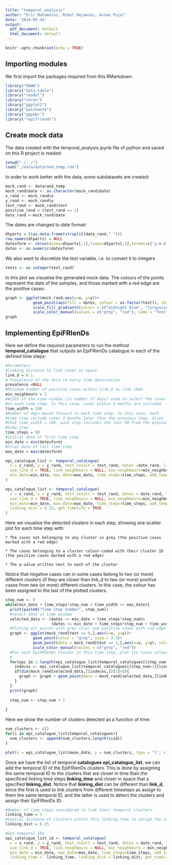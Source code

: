 ```yaml
---
title: "temporal_analysis"
author: "Eric Matamoros, Mikel Majewski, Arnau Pujol"
date: '2024-05-14'
output:
  pdf_document: default
  html_document: default
---
```


```r
knitr::opts_chunk$set(echo = TRUE)
```

## Importing modules

We first import the packages required from this RMarkdown.

```r
library("RANN")
library("data.table")
library("readxl")
library("chron")
library("ggplot2")
library("patchwork")
library("ggpubr")
library("repifriends")
```

## Create mock data 

The data created with the temporal_analysis.ipynb file of python and saved on this R project is readed:


```r
setwd("./../") 
load("./data/datarand_temp.rda")
```

In order to work better with the data, some subdatasets are created:

```r
mock_rand <- datarand_temp
mock_rand$date <- as.character(mock_rand$date)
x_rand <- mock_rand$x
y_rand <- mock_rand$y
test_rand <- mock_rand$test
positive_rand = (test_rand == 1)
date_rand <-mock_rand$date 
```

The dates are changed to date format:

```r
dtparts = t(as.data.frame(strsplit(date_rand," ")))
row.names(dtparts) = NULL
datesform <- chron(dates=dtparts[,1],times=dtparts[,2],format=c('y-m-d','h:m:s'))
dates <- as.numeric(datesform)
```

We also want to discretize the test variable, i.e. to convert it to integers

```r
tests <- as.integer(test_rand)
```

In this plot we visualise the generated mock data. The colours of the points represent the date of the samples, and those marked with a red edge are the positive cases:

```r
graph <- ggplot(mock_rand,aes(x=x, y=y))+
            geom_point(aes(fill = dates, colour = as.factor(test)), shape = 21, size = 2.5)+
            scale_fill_gradientn(colors = c("midnight blue", "turquoise", "yellow"))+
            scale_color_manual(values = c("grey", "red"), name = "Test", labels = c("Negative","Positive"))
graph
```

## Implementing EpiFRIenDs

Here we define the required parameters to run the method **temporal_catalogue** that outputs an EpiFRIenDs catalogue in each of the defined time steps:

```r
#Parameters
#linking distance to link cases in space
link_d = 0.1
# Prevalence of the data in every time observation
prevalence =NULL
#Minimum number of positive cases within link_d to link them
min_neighbours = 2
#Width of the time window (in number of days) used to select the cases 
#in each time step. In this case, cases within 6 months are included
time_width = 180
#Number of days moved forward in each time step. In this case, each 
#time step include cases 3 months later than the previous step. Given 
#that time_width = 180, each step includes the last 90 from the previous 
#time step
time_steps = 90
#Initial date of first time step
min_date = min(datesform)
#Final date of last time step
max_date = max(datesform)
```

```r
epi_catalogue_list <- temporal_catalogue(
  x = x_rand, y = y_rand, test_result = test_rand, dates =date_rand, link_d = link_d, prevalence = prevalence,
  use_link_d = TRUE, link_neighbours = NULL, min_neighbours=min_neighbours, time_width=time_width, 
  min_date=min_date, max_date=max_date, time_steps=time_steps, add_temporal_id = FALSE
)
```

```r
epi_catalogue_list <- temporal_catalogue(
  x = x_rand, y = y_rand, test_result = test_rand, dates = date_rand, link_d = link_d,prevalence = prevalence,
  use_link_d = TRUE, link_neighbours = NULL, min_neighbours=min_neighbours, time_width=time_width,
  min_date=min_date, max_date=max_date, time_steps=time_steps, add_temporal_id = TRUE, linking_time = 3,
  linking_dist = 0.15, get_timelife = TRUE
)
```

Here we visualise the detected clusters in each step, showing one scatter plot for each time step with:

    * The cases not belonging to any cluster in grey (the positive cases marked with a red edge)

    * The cases belonging to a cluster colour-coded with their cluster ID (the positive cases marked with a red edge)

    * The p-value written next to each of the cluster

Notice that negative cases can in some cases belong to two (or more) different clusters (if they are closer than link_d to two (or more) positive cases from two (or more) different clusters. In this case, the colour has been assigned to the last of the plotted clusters.

```r
step_num <- 0
while(min_date + time_steps*step_num + time_width <= max_date){
  print(paste0("Time step number", step_num)) 
  #select data in time window
  selected_data <- (dates >= min_date + time_steps*step_num)&
                    (dates <= min_date + time_steps*step_num + time_width)
  #Ploting all points with grey color and positive cases with red edge
  graph <- ggplot(mock_rand[test == 0,],aes(x=x, y=y))+
            geom_point(color = "grey", size = 2.5)+
            geom_point(data = mock_rand[test == 1,],aes(x=x, y=y), colour = "red", shape=21, fill = "grey", size = 2.5)+
            scale_color_manual(values = c("grey", "red"))
  #For each EpiFRIenDs cluster in this time step, plot its cases colour coded by the mean positivity rate
  # 
  for(epi in 1:length(epi_catalogue_list$temporal_catalogues[[step_num+1]]$id)){
    indeces <- epi_catalogue_list$temporal_catalogues[[step_num+1]]$indeces[[epi]]
    if(dim(mock_rand[selected_data,][indeces,])[1]>0){
      graph <- graph + geom_point(data = mock_rand[selected_data,][indeces,], aes(x = x, y = y, colour = as.factor(test)), shape = 21, size = 2.5, fill = as.integer(epi_catalogue_list$temporal_catalogues[[step_num+1]]$id[[epi]]))
    }
  }
  print(graph)
  
  step_num <- step_num + 1
  
}
```

Here we show the number of clusters detected as a function of time: 

```r
num_clusters <- c()
for(i in epi_catalogue_list$temporal_catalogues){
  num_clusters <- append(num_clusters,length(i$id))
}

plot(x = epi_catalogue_list$mean_date, y = num_clusters, type = "l", xlab = "Dates", ylab = "Number of clusters")
```

Once we have the list of temporal **catalogues epi_catalogue_list**, we can add the temporal ID of the EpiFRIenDs clusters. This is done by assigning the same temporal ID to the clusters that are closer in time than the specificed linking time steps **linking_time** and closer in space that a specified **linking_dist**. Notice that **linking_dist** can be different than **link_d**, since the first is used to link clusters from different timesteps as assign to them the same temporal ID, and the latter is used to detect the clusters and assign their EpiFRIenDs ID.


```r
#Number of time steps considered to link their temporal clusters
linking_time = 3
#Spatial distance of clusters within this linking_time to assign the same temporal ID
linking_dist = 0.15

#Get temporal IDs
epi_catalogue_list_id <- temporal_catalogue(
  x = x_rand, y = y_rand, test_result = test_rand, dates = date_rand, link_d = link_d, prevalence = prevalence,
  use_link_d = TRUE, link_neighbours = NULL, min_neighbours = min_neighbours, time_width = time_width, 
  min_date = min_date, max_date=max_date, time_steps=time_steps, add_temporal_id = TRUE, 
  linking_time =  linking_time, linking_dist = linking_dist, get_timelife = TRUE)
```






